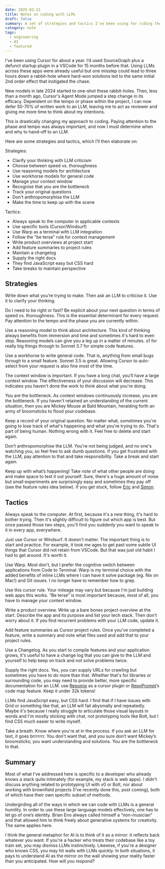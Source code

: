 ```yaml
---
date: 2025-03-22
title: Notes on coding with LLMs
draft: false
summary: A set of strategies and tactics I've been using for riding the recent step change in LLM-assisted coding. How to offload writing code while maintaining control of it by dividing approaches into high-level thinking methods and specific implementation techniques using specific tools.
category: note
tags:
  - engineering
  - AI
  - featured
---
```


I've been using Cursor for about a year. I’d used SourceGraph plus a defunct startup plugin in a VSCode for 15 months before that. Using LLMs across these apps were already useful but one misstep could lead to three hours down a rabbit-hole where hard-won solutions led to the same initial 2nd order effect that instigated the chase.

New models in late 2024 started to one-shot these rabbit-holes. Then, less than a month ago, Cursor's Agent Mode jumped a step change in its efficacy. Dependent on the tempo or phase within the project, I can now defer 50-70% of written work to an LLM, leaving me to act as reviewer and giving me more time to think about my intentions.

This is drastically changing my approach to coding. Paying attention to the phase and tempo was always important, and now I must determine when and why to hand-off to an LLM.

Here are some strategies and tactics, which I’ll then elaborate on:

Strategies:

- Clarify your thinking with LLM criticism
- Choose between speed vs. thoroughness
- Use reasoning models for architecture
- Use workhorse models for general code
- Manage your context window
- Recognise that you are the bottleneck
- Track your original questions
- Don't anthropomorphise the LLM
- Make the time to keep up with the scene

Tactics:

- Always speak to the computer in applicable contexts
- Use specific tools (Cursor/Windsurf)
- Use Warp as a terminal with LLM integration
- Follow the "be terse" rule for context management
- Write product overviews at project start
- Add feature summaries to project rules
- Maintain a changelog
- Supply the right docs
- They find JavaScript easy but CSS hard
- Take breaks to maintain perspective

## Strategies

Write down what you’re trying to make. Then ask an LLM to criticise it. Use it to clarify your thinking.

Do I need to be right or fast? Be explicit about your next question in terms of speed vs. thoroughness. This is the essential determinant for every request. Pay attention to the tempo and the phase you are currently within.

Use a reasoning model to think about architecture. This kind of thinking always benefits from immersion and time and sometimes it's hard to even stop. Reasoning models can give you a leg up in a matter of minutes. o1 for really big things through to Sonnet 3.7 for simple code features.

Use a workhorse to write general code. That is, anything from small bugs through to a small feature. Sonnet 3.5 is great. Allowing Cursor to auto-select from your request is also fine most of the time.

The context window is important. If you have a long chat, you’ll have a large context window. The effectiveness of your discussion will decrease. This indicates you haven't done the work to think about what you're doing.

You are the bottleneck. As context windows continuously increase, you are the bottleneck. If you haven't retained an understanding of the current situation, then you are Mickey Mouse at Bald Mountain, heralding forth an army of broomsticks to flood your codebase.

Keep a record of your original question. No matter what, sometimes you're going to lose track of what's happening and what you're trying to do. That's part of being human. Nothing wrong with it. Feel free to delete and start again.

Don’t anthropomorphise the LLM. You're not being judged, and no one's watching you, so feel free to ask dumb questions. If you get frustrated with the LLM, pay attention to that and take responsibility. Take a break and start again.

Keep up with what’s happening! Take note of what other people are doing and make space to test it out yourself. Sure, there's a huge amount of noise but small experiments are surprisingly easy and sometimes they pay off (see the feature rules idea below). If you get stuck, follow [Eric](https://x.com/pvncher) and [Simon](https://x.com/simonw).

## Tactics

Always speak to the computer. At first, because it's a new thing, it's hard to bother trying. Then it's slightly difficult to figure out which app is best. But once passed those two steps, you'll find you suddenly you want to speak to it in every app, everywhere.

Just use Cursor or Windsurf. It doesn't matter. The important thing is to start and practice. For example, it took me ages to get past some subtle UI things that Cursor did not retain from VSCode. But that was just old habit I had to get around. It's worth it.

Use Warp. Most don’t, but I prefer the cognitive switch between applications from Code to Terminal. Warp is my terminal choice with the added benefits of inline LLMs where I can have it solve package (eg. Nix on Mac!) and Git issues. I no longer have to remember how to grep.

Use this cursor rule. Your mileage may vary but because I'm just building web apps this works. “Be terse” is most important because, most of all, you have to manage your context window.

Write a product overview. Write up a bare bones project overview at the start. Describe the app and its purpose and list your tech stack. Then don't worry about it. If you find recurrent problems with your LLM code, update it.

Add feature summaries as Cursor project rules. Once you've completed a feature, write a summary and note what files used and add that to your project rules.

Use a Changelog. As you start to compile features and your application grows, it's useful to have a change log that you can give to the LLM and yourself to help keep on track and not solve problems twice.

Supply the right docs. Yes, you can supply URLs for crawling but sometimes you have to do more than that. Whether that's for libraries or surrounding code, you may need to provide better, more specific documentation for an LLM. use [Repomix](https://repomix.com/) as a cursor plugin or [RepoPrompt](https://repoprompt.com/)’s code map feature. Keep it under 32k tokens!

LLMs find JavaScript easy, but CSS hard. I find that if I have issues with Grid or something like that, an LLM will fail abysmally and repeatedly. Maybe it's because I really struggle to articulate those visual layouts in words and I'm mostly sticking with chat, not prototyping tools like Bolt, but I find CSS much easier to write myself.

Take a breath. Know where you're at in the process. If you ask an LLM for text, it goes brrrrrrr. You don't want that, and you sure don’t want Mickey’s broomsticks; you want understanding and solutions. You are the bottleneck to that.

## Summary

Most of what I've addressed here is specific to a developer who already knows a stack quite intimately (for example, my stack is web apps). I didn't discuss anything related to prototyping UI with v0 or Bolt, nor about working with brownfield projects (I’ve recently done this, post coming), both of which have their own specific subset of methods.

Undergirding all of the ways in which we can code with LLMs is a general humility. In order to use these large language models effectively, one has to let go of one’s identity. Brian Eno always called himself a “non-musician” and that allowed him to think freely about generative systems for creativity. The same applies here.

I think the general metaphor for AI is to think of it as a mirror: it reflects back whatever you want. If you're a hacker who treats their codebase like a toy train set, you may dismiss LLMs instinctively. Likewise, if you're a designer who knows CSS, you may hit walls with LLMs quickly. In both situations, it pays to understand AI as the mirror on the wall showing your reality faster than you anticipated. How will you respond?
